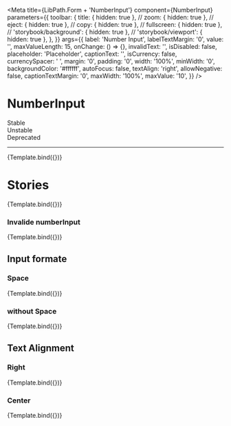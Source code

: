 

<Meta
  title={LibPath.Form + 'NumberInput'}
  component={NumberInput}
  parameters={{
    toolbar: {
      title: { hidden: true },
      // zoom: { hidden: true },
      // eject: { hidden: true },
      // copy: { hidden: true },
      // fullscreen: { hidden: true },
      // 'storybook/background': { hidden: true },
      // 'storybook/viewport': { hidden: true },
    },
  }}
  args={{
    label: 'Number Input',
    labelTextMargin: '0',
    value: '',
    maxValueLength: 15,
    onChange: () => {},
    invalidText: '',
    isDisabled: false,
    placeholder: 'Placeholder',
    captionText: '',
    isCurrency: false,
    currencySpacer: ' ',
    margin: '0',
    padding: '0',
    width: '100%',
    minWidth: '0',
    backgroundColor: '#ffffff',
    autoFocus: false,
    textAlign: 'right',
    allowNegative: false,
    captionTextMargin: '0',
    maxWidth: '100%',
    maxValue: '10',
  }}
/>

# NumberInput

<div
  style={{
    borderRadius: '999999px',
    display: 'inline-block',
    padding: '2px 8px',
    fontSize: '14px',
    lineHeight: '20px',
    fontWeight: '700',
    textAlign: 'center',
    letterSpacing: '0.25px',
    backgroundColor: '#138849',
    color: '#ffffff',
    marginBottom: '16px',
    marginRight: '3px',
  }}
>
  Stable
</div>

<div
  style={{
    borderRadius: '999999px',
    display: 'inline-block',
    padding: '2px 8px',
    fontSize: '14px',
    lineHeight: '20px',
    fontWeight: '700',
    textAlign: 'center',
    letterSpacing: '0.25px',
    backgroundColor: '#D2CB3F',
    color: '#ffffff',
    marginBottom: '16px',
    marginRight: '3px',
  }}
>
  Unstable
</div>

<div
  style={{
    borderRadius: '999999px',
    display: 'inline-block',
    padding: '2px 8px',
    fontSize: '14px',
    lineHeight: '20px',
    fontWeight: '700',
    textAlign: 'center',
    letterSpacing: '0.25px',
    backgroundColor: '#D23F47',
    color: '#ffffff',
    marginBottom: '16px',
    marginRight: '3px',
  }}
>
  Deprecated
</div>

<hr />

<Preview withToolbar>
  <Story name="NumberInput">{Template.bind({})}</Story>
</Preview>

<Props story="NumberInput" />

# Stories

<Canvas>
  <Story
    name="Disable number input"
    args={{
      isDisabled: true,
    }}
  >
    {Template.bind({})}
  </Story>
</Canvas>

### Invalide numberInput
<Canvas>
  <Story
    name="Invalid numberInput"
    args={{
      invalidText: 'Invalid text',
    }}
  >
    {Template.bind({})}
  </Story>
</Canvas>

## Input formate

### Space

<Canvas>
  <Story
    name="Input value with Space"
    args={{
      isCurrency: true,
      value: '123456789',
    }}
  >
    {Template.bind({})}
  </Story>
</Canvas>

### without Space

<Canvas>
  <Story
    name="Spaceless input value"
    args={{
      value: '123456789',
    }}
  >
    {Template.bind({})}
  </Story>
</Canvas>

## Text Alignment

### Right
<Canvas>
  <Story
    name="Alignment Right"
    args={{
        textAlign: 'right',
      value: '123456789',
    }}
  >
    {Template.bind({})}
  </Story>
</Canvas>

### Center
<Canvas>
  <Story
    name="Alignment Center"
    args={{
        textAlign: 'center',
      value: '123456789',
    }}
  >
    {Template.bind({})}
  </Story>
</Canvas>

